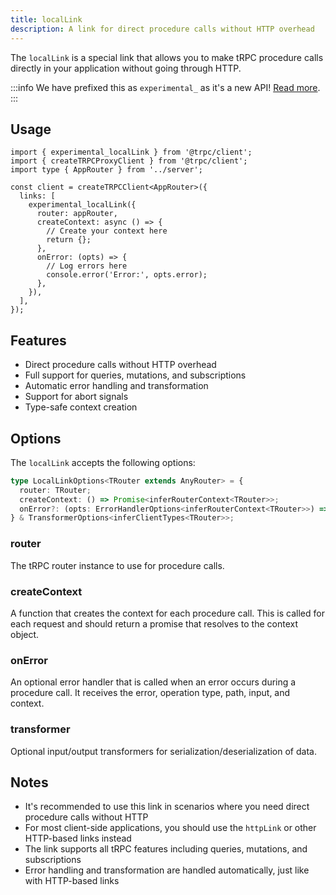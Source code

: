 ```yaml
---
title: localLink
description: A link for direct procedure calls without HTTP overhead
---
```


The `localLink` is a special link that allows you to make tRPC procedure calls directly in your application without going through HTTP.

:::info
We have prefixed this as `experimental_` as it's a new API! [Read more](/docs/faq#experimental).
:::

## Usage

```tsx
import { experimental_localLink } from '@trpc/client';
import { createTRPCProxyClient } from '@trpc/client';
import type { AppRouter } from '../server';

const client = createTRPCClient<AppRouter>({
  links: [
    experimental_localLink({
      router: appRouter,
      createContext: async () => {
        // Create your context here
        return {};
      },
      onError: (opts) => {
        // Log errors here
        console.error('Error:', opts.error);
      },
    }),
  ],
});
```

## Features

- Direct procedure calls without HTTP overhead
- Full support for queries, mutations, and subscriptions
- Automatic error handling and transformation
- Support for abort signals
- Type-safe context creation

## Options

The `localLink` accepts the following options:

```ts
type LocalLinkOptions<TRouter extends AnyRouter> = {
  router: TRouter;
  createContext: () => Promise<inferRouterContext<TRouter>>;
  onError?: (opts: ErrorHandlerOptions<inferRouterContext<TRouter>>) => void;
} & TransformerOptions<inferClientTypes<TRouter>>;
```

### router

The tRPC router instance to use for procedure calls.

### createContext

A function that creates the context for each procedure call. This is called for each request and should return a promise that resolves to the context object.

### onError

An optional error handler that is called when an error occurs during a procedure call. It receives the error, operation type, path, input, and context.

### transformer

Optional input/output transformers for serialization/deserialization of data.

## Notes

- It's recommended to use this link in scenarios where you need direct procedure calls without HTTP
- For most client-side applications, you should use the `httpLink` or other HTTP-based links instead
- The link supports all tRPC features including queries, mutations, and subscriptions
- Error handling and transformation are handled automatically, just like with HTTP-based links
